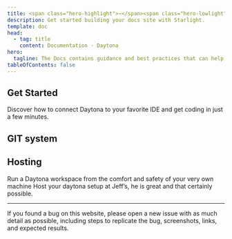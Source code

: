 ```yaml
---
title: <span class="hero-highlight">~</span><span class="hero-lowlight">cd</span> daytona-docs
description: Get started building your docs site with Starlight.
template: doc
head:
  - tag: title
    content: Documentation · Daytona
hero:
  tagline: The Docs contains guidance and best practices that can help you get the best out of Daytona. From setting up your first workspace to the most advanced team collab.
tableOfContents: false
---
```



## Get Started

Discover how to connect Daytona to your favorite IDE and get coding in just a few minutes.

<CardFlex gridNumber={9} mobileGridNumber={3}>
	<ImageCard imageDark={VSlogo} link="#" imageAlt="Visual Studio logo" />
	<ImageCard  imageDark={PClogo} link="#" imageAlt="PyCharm logo" />
	<ImageCard  imageDark={vimlogo} link="#" imageAlt="Vim logo" />
	<ImageCard  imageDark={IJlogo} link="#" imageAlt="IntelliJ logo" />
    <ImageCard  imageDark={WSlogo} link="#" imageAlt="WebStorm logo" />
    <ImageCard  imageDark={GOlogo} link="#" imageAlt="GoLand logo" />
    <ImageCard  imageDark={CLlogo} link="#" imageAlt="CLion logo" />
    <ImageCard  imageDark={RDlogo} link="#" imageAlt="Rider logo" />
    <ImageCard  imageDark={RMlogo} link="#" imageAlt="RubyMine logo"/>
</CardFlex>


## GIT system

<CardGrid gridNumber={3} mobileGridNumber={3}>
    <TitleCard imageDark={BitbucketLogo} title="Bitbucket" link="#" imageAlt="BitBucket logo"/>
    <TitleCard imageDark={GithubLogo} title="GitHub" link="#" imageAlt="'GitHub logo"/>
    <TitleCard imageDark={GitlabLogo} title="GitLab" link="#" imageAlt="GitLab logo"/>
</CardGrid>

## Hosting

<CardGrid gridNumber={2} mobileGridNumber={1}>
    <Card imageDark={IPIllustration} imageLight="" title="Setup your Localhost" link="#" imageAlt="IP illustration">
        Run a Daytona workspace from the comfort and safety of your very own machine
    </Card>
    <Card imageDark={hostIllustration} imageLight="" title="Bare Metal" link="#" imageAlt="host server illustration">
        Host your daytona setup at Jeff’s, he is great and that certainly possible.
    </Card>
</CardGrid>

<hr />
If you found a bug on this website, please open a new issue with as much detail as possible, including steps to replicate the bug, screenshots, links, and expected results.
